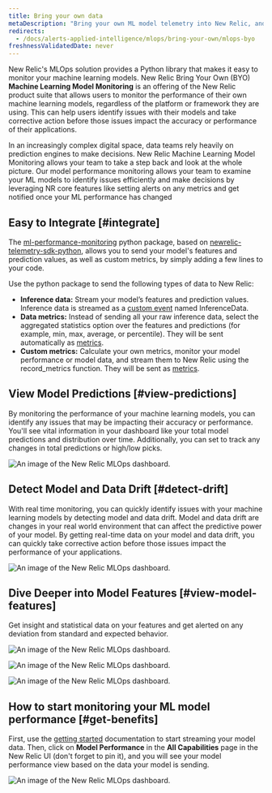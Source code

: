 ```yaml
---
title: Bring your own data
metaDescription: "Bring your own ML model telemetry into New Relic, and start getting value from your ML model data in just a few minutes"
redirects: 
  - /docs/alerts-applied-intelligence/mlops/bring-your-own/mlops-byo
freshnessValidatedDate: never
---
```


New Relic's MLOps solution provides a Python library that makes it easy to monitor your machine learning models. New Relic Bring Your Own (BYO) <DNT>**Machine Learning Model Monitoring**</DNT> is an offering of the New Relic product suite that allows users to monitor the performance of their own machine learning models, regardless of the platform or framework they are using. This can help users identify issues with their models and take corrective action before those issues impact the accuracy or performance of their applications.

In an increasingly complex digital space, data teams rely heavily on prediction engines to make decisions. New Relic Machine Learning Model Monitoring allows your team to take a step back and look at the whole picture. Our model performance monitoring allows your team to examine your ML models to identify issues efficiently and make decisions by leveraging NR core features like setting alerts on any metrics and get notified once your ML performance has changed

## Easy to Integrate [#integrate]

The [ml-performance-monitoring](https://github.com/newrelic-experimental/ml-performance-monitoring) python package, based on [newrelic-telemetry-sdk-python](https://github.com/newrelic/newrelic-telemetry-sdk-python)​​, allows you to send your model's features and prediction values, as well as custom metrics, by simply adding a few lines to your code.

Use the python package to send the following types of data to New Relic:

* <DNT>**Inference data:**</DNT> Stream your model’s features and prediction values. Inference data is streamed as a [custom event](/docs/data-apis/ingest-apis/introduction-event-api/) named InferenceData.
* <DNT>**Data metrics:**</DNT> Instead of sending all your raw inference data, select the aggregated statistics option over the features and predictions (for example, min, max, average, or percentile). They will be sent automatically as [metrics](/docs/data-apis/ingest-apis/metric-api/introduction-metric-api/).
* <DNT>**Custom metrics:**</DNT> Calculate your own metrics, monitor your model performance or model data, and stream them to New Relic using the record_metrics function. They will be sent as [metrics](/docs/data-apis/ingest-apis/metric-api/introduction-metric-api/).

## View Model Predictions [#view-predictions]

By monitoring the performance of your machine learning models, you can identify any issues that may be impacting their accuracy or performance. You'll see vital information in your dashboard like your total model predictions and distribution over time. Additionally, you can set <InlinePopover type="alerts"/> to track any changes in total predictions or high/low picks.

<img
  title="An image of the model performance and predictions in New Relic"
  alt="An image of the New Relic MLOps dashboard."
  src="/images/model-performance-monitoring_screenshot-full_predictions.webp"
/>

## Detect Model and Data Drift [#detect-drift]

With real time monitoring, you can quickly identify issues with your machine learning models by detecting model and data drift. Model and data drift are changes in your real world environment that can affect the predictive power of your model. By getting real-time data on your model and data drift, you can quickly take corrective action before those issues impact the performance of your applications.

<img
  title="An image of the model and data drift in New Relic"
  alt="An image of the New Relic MLOps dashboard."
  src="/images/model-performance-monitoring_screenshot-full_performance-drift.webp"
/>

## Dive Deeper into Model Features [#view-model-features]

Get insight and statistical data on your features and get alerted on any deviation from standard and expected behavior.

<img
  title="An image of the model features in New Relic"
  alt="An image of the New Relic MLOps dashboard."
  src="/images/model-performance-monitoring_screenshot-full_model-features.webp"
/>

<img
  title="An image of the feature distribution in New Relic"
  alt="An image of the New Relic MLOps dashboard."
  src="/images/model-performance-monitoring_screenshot-full_feature-distribution.webp"
/>

<img
  title="An image of the model count, missing values, and standard deviation in New Relic"
  alt="An image of the New Relic MLOps dashboard."
  src="/images/model-performance-monitoring_screenshot-full_standard-deviation.webp"
/>

## How to start monitoring your ML model performance [#get-benefits]

First, use the [getting started](/docs/mlops/bring-your-own/getting-started-byo/) documentation to start streaming your model data. Then, click on <DNT>**Model Performance**</DNT> in the <DNT>**All Capabilities**</DNT> page in the New Relic UI (don't forget to pin it), and you will see your model performance view based on the data your model is sending.

<img
  title="An image of the model performance tab in the New Relic navigation menu"
  alt="An image of the New Relic MLOps dashboard."
  src="/images/model-performance-monitoring_screenshot-full_model-performance-tab.webp"
/>
